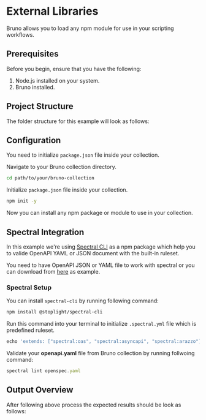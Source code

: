 
# External Libraries

Bruno allows you to load any npm module for use in your scripting workflows. 

## Prerequisites
Before you begin, ensure that you have the following:

1. Node.js installed on your system.
2. Bruno installed.

## Project Structure

The folder structure for this example will look as follows:

 <FileTree>
      <FileTree.Folder name="bruno-collection" defaultOpen>
      <FileTree.Folder name="api-testing" />
        <FileTree.File name="openspec.yaml" />
        <FileTree.File name=".spectral.yml" />
        <FileTree.File name="package.json" />
        <FileTree.Folder name="node_modules">
          <FileTree.File name="spectral-cli" />
        </FileTree.Folder>
      </FileTree.Folder>
    </FileTree>
 
## Configuration
You need to initialize `package.json` file inside your collection.

Navigate to your Bruno collection directory.
 ```bash
 cd path/to/your/bruno-collection
 ```

Initialize `package.json` file inside your collection.
```bash
npm init -y
```


Now you can install any npm package or module to use in your collection.

## Spectral Integration

In this example we're using [Spectral CLI](https://github.com/stoplightio/spectral?tab=readme-ov-file) as a npm package which help you to valide OpenAPI YAML or JSON document with the built-in ruleset. 

You need to have OpenAPI JSON or YAML file to work with spectral or you can download from [here](https://github.com/ganesh-bruno/spectral-example) as example.

### Spectral Setup
You can install `spectral-cli` by running following command:
```bash
npm install @stoplight/spectral-cli
```


Run this command into your terminal to initialize `.spectral.yml` file which is predefined ruleset.

```js copy
echo 'extends: ["spectral:oas", "spectral:asyncapi", "spectral:arazzo"]' > .spectral.yaml
```

Validate your **openapi.yaml** file from Bruno collection by running follwoing command:
```js copy
spectral lint openspec.yaml
```

## Output Overview

After following above process the expected results should be look as follows:
 

  
   

